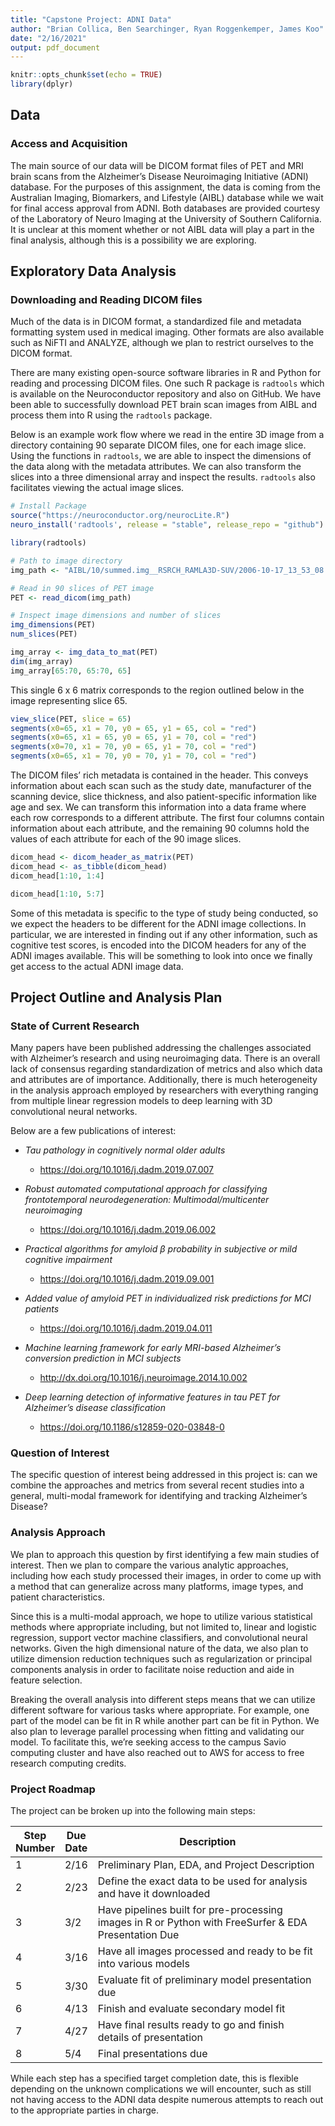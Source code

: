 ```yaml
---
title: "Capstone Project: ADNI Data"
author: "Brian Collica, Ben Searchinger, Ryan Roggenkemper, James Koo"
date: "2/16/2021"
output: pdf_document
---
```


```r
knitr::opts_chunk$set(echo = TRUE)
library(dplyr)
```

## Data

### Access and Acquisition

The main source of our data will be DICOM format files of PET and MRI brain scans from the Alzheimer's Disease Neuroimaging Initiative (ADNI) database. For the purposes of this assignment, the data is coming from the Australian Imaging, Biomarkers, and Lifestyle (AIBL) database while we wait for final access approval from ADNI. Both databases are provided courtesy of the Laboratory of Neuro Imaging at the University of Southern California. It is unclear at this moment whether or not AIBL data will play a part in the final analysis, although this is a possibility we are exploring.

## Exploratory Data Analysis

### Downloading and Reading DICOM files

Much of the data is in DICOM format, a standardized file and metadata formatting system used in medical imaging. Other formats are also available such as NiFTI and ANALYZE, although we plan to restrict ourselves to the DICOM format.

There are many existing open-source software libraries in R and Python for reading and processing DICOM files. One such R package is `radtools` which is available on the Neuroconductor repository and also on GitHub. We have been able to successfully download PET brain scan images from AIBL and process them into R using the `radtools` package.

Below is an example work flow where we read in the entire 3D image from a directory containing 90 separate DICOM files, one for each image slice. Using the functions in `radtools`, we are able to inspect the dimensions of the data along with the metadata attributes. We can also transform the slices into a three dimensional array and inspect the results. `radtools` also facilitates viewing the actual image slices.

```r
# Install Package
source("https://neuroconductor.org/neurocLite.R")
neuro_install('radtools', release = "stable", release_repo = "github")
```

```r
library(radtools)

# Path to image directory
img_path <- "AIBL/10/summed.img__RSRCH_RAMLA3D-SUV/2006-10-17_13_53_08.0/I153055/"

# Read in 90 slices of PET image
PET <- read_dicom(img_path)

# Inspect image dimensions and number of slices
img_dimensions(PET)
num_slices(PET)
```

```r
img_array <- img_data_to_mat(PET)
dim(img_array)
img_array[65:70, 65:70, 65]
```

This single 6 x 6 matrix corresponds to the region outlined below in the image representing slice 65.

```r
view_slice(PET, slice = 65)
segments(x0=65, x1 = 70, y0 = 65, y1 = 65, col = "red")
segments(x0=65, x1 = 65, y0 = 65, y1 = 70, col = "red")
segments(x0=70, x1 = 70, y0 = 65, y1 = 70, col = "red")
segments(x0=65, x1 = 70, y0 = 70, y1 = 70, col = "red")
```

The DICOM files' rich metadata is contained in the header.  This conveys information about each scan such as the study date, manufacturer of the scanning device, slice thickness, and also patient-specific information like age and sex.  We can transform this information into a data frame where each row corresponds to a different attribute.  The first four columns contain information about each attribute, and the remaining 90 columns hold the values of each attribute for each of the 90 image slices.  

```r
dicom_head <- dicom_header_as_matrix(PET)
dicom_head <- as_tibble(dicom_head)
dicom_head[1:10, 1:4]
```


```r
dicom_head[1:10, 5:7]
```

Some of this metadata is specific to the type of study being conducted, so we expect the headers to be different for the ADNI image collections.  In particular, we are interested in finding out if any other information, such as cognitive test scores, is encoded into the DICOM headers for any of the ADNI images available.  This will be something to look into once we finally get access to the actual ADNI image data.


## Project Outline and Analysis Plan

### State of Current Research

Many papers have been published addressing the challenges associated with Alzheimer's research and using neuroimaging data. There is an overall lack of consensus regarding standardization of metrics and also which data and attributes are of importance. Additionally, there is much heterogeneity in the analysis approach employed by researchers with everything ranging from multiple linear regression models to deep learning with 3D convolutional neural networks.

Below are a few publications of interest:

-   *Tau pathology in cognitively normal older adults*

    -   <https://doi.org/10.1016/j.dadm.2019.07.007>

-   *Robust automated computational approach for classifying frontotemporal neurodegeneration: Multimodal/multicenter neuroimaging*

    -   <https://doi.org/10.1016/j.dadm.2019.06.002>
    
-   *Practical algorithms for amyloid $\beta$ probability in subjective or mild cognitive impairment*

    -   <https://doi.org/10.1016/j.dadm.2019.09.001>

-   *Added value of amyloid PET in individualized risk predictions for MCI patients* 

    -   <https://doi.org/10.1016/j.dadm.2019.04.011>

-   *Machine learning framework for early MRI-based Alzheimer's conversion prediction in MCI subjects*

    -   <http://dx.doi.org/10.1016/j.neuroimage.2014.10.002>

-   *Deep learning detection of informative features in tau PET for Alzheimer's disease classification* 

    -   <https://doi.org/10.1186/s12859-020-03848-0>

### Question of Interest

The specific question of interest being addressed in this project is: can we combine the approaches and metrics from several recent studies into a general, multi-modal framework for identifying and tracking Alzheimer's Disease?

### Analysis Approach

We plan to approach this question by first identifying a few main studies of interest. Then we plan to compare the various analytic approaches, including how each study processed their images, in order to come up with a method that can generalize across many platforms, image types, and patient characteristics.

Since this is a multi-modal approach, we hope to utilize various statistical methods where appropriate including, but not limited to, linear and logistic regression, support vector machine classifiers, and convolutional neural networks. Given the high dimensional nature of the data, we also plan to utilize dimension reduction techniques such as regularization or principal components analysis in order to facilitate noise reduction and aide in feature selection.

Breaking the overall analysis into different steps means that we can utilize different software for various tasks where appropriate. For example, one part of the model can be fit in R while another part can be fit in Python. We also plan to leverage parallel processing when fitting and validating our model. To facilitate this, we're seeking access to the campus Savio computing cluster and have also reached out to AWS for access to free research computing credits.

### Project Roadmap

The project can be broken up into the following main steps:

+-------------+----------+------------------------------------------------------------------------------------------------------+
| Step Number | Due Date | Description                                                                                          |
+=============+==========+======================================================================================================+
| 1           | 2/16     | Preliminary Plan, EDA, and Project Description                                                       |
+-------------+----------+------------------------------------------------------------------------------------------------------+
| 2           | 2/23     | Define the exact data to be used for analysis and have it downloaded                                 |
+-------------+----------+------------------------------------------------------------------------------------------------------+
| 3           | 3/2      | Have pipelines built for pre-processing images in R or Python with FreeSurfer & EDA Presentation Due |
+-------------+----------+------------------------------------------------------------------------------------------------------+
| 4           | 3/16     | Have all images processed and ready to be fit into various models                                    |
+-------------+----------+------------------------------------------------------------------------------------------------------+
| 5           | 3/30     | Evaluate fit of preliminary model presentation due                                                   |
+-------------+----------+------------------------------------------------------------------------------------------------------+
| 6           | 4/13     | Finish and evaluate secondary model fit                                                              |
+-------------+----------+------------------------------------------------------------------------------------------------------+
| 7           | 4/27     | Have final results ready to go and finish details of presentation                                    |
+-------------+----------+------------------------------------------------------------------------------------------------------+
| 8           | 5/4      | Final presentations due                                                                              |
+-------------+----------+------------------------------------------------------------------------------------------------------+

While each step has a specified target completion date, this is flexible depending on the unknown complications we will encounter, such as still not having access to the ADNI data despite numerous attempts to reach out to the appropriate parties in charge.
